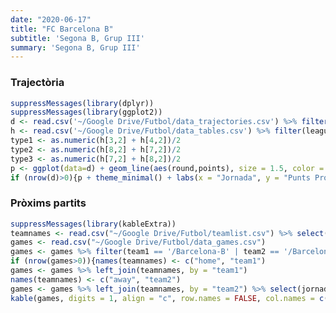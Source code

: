```yaml
---
date: "2020-06-17"
title: "FC Barcelona B"
subtitle: 'Segona B, Grup III'
summary: 'Segona B, Grup III'
---
```

### Trajectòria
```r
suppressMessages(library(dplyr))
suppressMessages(library(ggplot2))
d <- read.csv('~/Google Drive/Futbol/data_trajectories.csv') %>% filter(team == '/Barcelona-B')
h <- read.csv('~/Google Drive/Futbol/data_tables.csv') %>% filter(league == 'segunda_b_ascenso_segunda')
type1 <- as.numeric(h[3,2] + h[4,2])/2
type2 <- as.numeric(h[8,2] + h[7,2])/2
type3 <- as.numeric(h[7,2] + h[8,2])/2
p <- ggplot(data=d) + geom_line(aes(round,points), size = 1.5, color = 'blue') + geom_hline(aes(yintercept=type1), linetype='dashed', color='#5c5c5c') + annotate('text',0,type1,label = 'Ascens', vjust = -.5, hjust = 'left', color='#5c5c5c') + geom_hline(aes(yintercept=type2), linetype='dashed', color='#5c5c5c') + annotate('text',0,type2,label = 'Fase Descens', vjust = -.5, hjust = 'left', color='#5c5c5c') + geom_hline(aes(yintercept=type3), linetype='dashed', color='#5c5c5c') + annotate('text',0,type3,label = 'Descens', vjust = -.5, hjust = 'left', color='#5c5c5c')
if (nrow(d)>0){p + theme_minimal() + labs(x = "Jornada", y = "Punts Projectats")}
```
 
### Pròxims partits
```r
suppressMessages(library(kableExtra))
teamnames <- read.csv("~/Google Drive/Futbol/teamlist.csv") %>% select(-fullname)
games <- read.csv("~/Google Drive/Futbol/data_games.csv")
games <- games %>% filter(team1 == '/Barcelona-B' | team2 == '/Barcelona-B')
if (nrow(games>0)){names(teamnames) <- c("home", "team1")
games <- games %>% left_join(teamnames, by = "team1")
names(teamnames) <- c("away", "team2")
games <- games %>% left_join(teamnames, by = "team2") %>% select(jornada, home, p1, pd, p2, away)
kable(games, digits = 1, align = "c", row.names = FALSE, col.names = c("Jornada", "Equip", "Guanyar", "Empatar", "Guanyar", "Equip")) %>% add_header_above(c("2019-20" = 1, "Local" = 2, "(%)" = 1, "Visitant" = 2)) %>% column_spec(2, bold = T) %>% column_spec(6, bold = T)}
```
